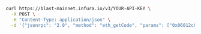 
<Tabs>
  <TabItem value="cURL">

```bash
curl https://blast-mainnet.infura.io/v3/YOUR-API-KEY \
  -X POST \
  -H "Content-Type: application/json" \
  -d '{"jsonrpc": "2.0", "method": "eth_getCode", "params": ["0x06012c8cf97bead5deae237070f9587f8e7a266d", "0x65a8db"], "id": 1}'
```

  </TabItem>
</Tabs>
